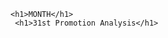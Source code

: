 <div class="hero-image">
  <div class="hero-text">
    <h1>MONTH</h1>
     <h1>31st Promotion Analysis</h1>
  </div>
</div>
